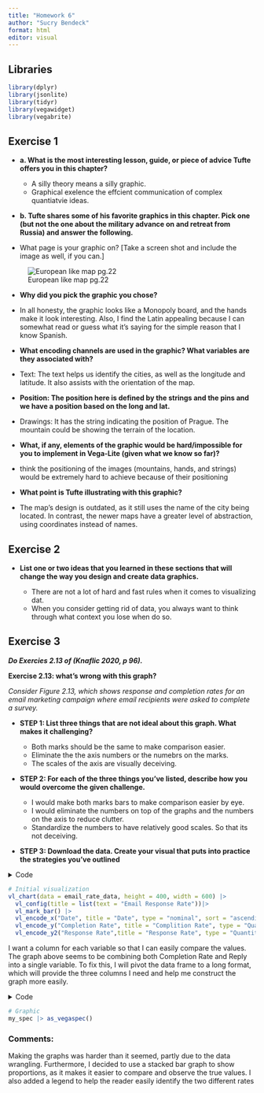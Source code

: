 ```yaml
---
title: "Homework 6"
author: "Sucry Bendeck"
format: html
editor: visual
---
```


## Libraries

```r
library(dplyr)
library(jsonlite)
library(tidyr)
library(vegawidget)
library(vegabrite)
```

## **Exercise 1**

-   **a. What is the most interesting lesson, guide, or piece of advice Tufte offers you in this chapter?**

    -   A silly theory means a silly graphic.
    -   Graphical exelence the effcient communication of complex quantiatvie ideas.

-   **b. Tufte shares some of his favorite graphics in this chapter. Pick one (but not the one about the military advance on and retreat from Russia) and answer the following.**

  - What page is your graphic on? \[Take a screen shot and include the image as well, if you can.\]

![European like map pg.22](maps-hw6.png)




-   **Why did you pick the graphic you chose?**

  -  In all honesty, the graphic looks like a Monopoly board, and the hands make it look interesting. Also, I find the Latin appealing because I can somewhat read or guess what it’s saying for the simple reason that I know Spanish.

-   **What encoding channels are used in the graphic? What variables are they associated with?**

  -   Text: The text helps us identify the cities, as well as the longitude and latitude. It also assists with the orientation of the map.

-   **Position: The position here is defined by the strings and the pins and we have a position based on the long and lat.**

  -  Drawings: It has the string indicating the position of Prague. The mountain could be showing the terrain of the location.

  -   **What, if any, elements of the graphic would be hard/impossible for you to implement in Vega-Lite (given what we know so far)?**

  -    think the positioning of the images (mountains, hands, and strings) would be extremely hard to achieve because of their positioning

-   **What point is Tufte illustrating with this graphic?**

  -   The map's design is outdated, as it still uses the name of the city being located. In contrast, the newer maps have a greater level of abstraction, using coordinates instead of names.

## **Exercise 2**

- **List one or two ideas that you learned in these sections that will change the way you design and create data graphics.**

    - There are not a lot of hard and fast rules when it comes to visualizing dat.
    - When you consider getting rid of data, you always want to think through what context you lose when do so.
   
## **Exercise 3**

***Do Exercies 2.13 of (Knaflic 2020, p 96).***

**Exercise 2.13: what’s wrong with this graph?**

*Consider Figure 2.13, which shows response and completion rates for an email marketing campaign where email recipients were asked to complete a survey.*

-  **STEP 1: List three things that are not ideal about this graph. What makes it challenging?**

    - Both marks should be the same to make comparison easier.
    - Eliminate the the axis numbers or the numebrs on the marks.
    - The scales of the axis are visually deceiving.

-   **STEP 2: For each of the three things you’ve listed, describe how you would overcome the given challenge.**

    - I would make both marks bars to make comparison easier by eye.
    - I would eliminate the numbers on top of the graphs and the numbers on the axis to reduce clutter.
    - Standardize the numbers to have relatively good scales. So that its not deceiving.
  
  

-   **STEP 3: Download the data. Create your visual that puts into practice the strategies you’ve outlined**

<details>
  <summary> Code </summary>
  
```r
# Reading the data
email_rate_data<- '{ "values" :
        [{"Date":"Q1-2017","Completion Rate":0.91,"Response Rate":0.023},
        {"Date":"Q2-2017","Completion Rate":0.93,"Response Rate":0.018},
        {"Date":"Q3-2017","Completion Rate":0.91,"Response Rate":0.028},
        {"Date":"Q42017","Completion Rate":0.89,"Response Rate":0.023},
        {"Date":"Q1-2018","Completion Rate":0.84,"Response Rate":0.034},
        {"Date":"Q2-2018","Completion Rate":0.88,"Response Rate":0.027},
        {"Date":"Q3-2018","Completion Rate":0.91,"Response Rate":0.026},
        {"Date":"Q4-2018","Completion Rate":0.87,"Response Rate":0.039},
        {"Date":"Q1-2019","Completion Rate":0.83,"Response Rate":0.028}] 
    }'

# Convert the JSON string into a data frame
email_rate_data <- fromJSON(email_rate_data)$values

# Checking variable types
str("Date")
str("Completion")
str("Response")
str(email_rate_data)
```

</details>


```r

# Initial visualization
vl_chart(data = email_rate_data, height = 400, width = 600) |>
  vl_config(title = list(text = "Email Response Rate"))|>
  vl_mark_bar() |>
  vl_encode_x("Date", title = "Date", type = "nominal", sort = "ascending") |>
  vl_encode_y("Completion Rate", title = "Complition Rate", type = "Quantitative" )|>
  vl_encode_y2("Response Rate",title = "Response Rate", type = "Quantitative")
```


I want a column for each variable so that I can easily compare the values. The graph above seems to be combining both Completion Rate and Reply into a single variable. To fix this, I will pivot the data frame to a long format, which will provide the three columns I need and help me construct the graph more easily.

<details>
  <summary> Code </summary>
  
```r

# Pivot the data
email_rate_data_long <- email_rate_data %>%
  pivot_longer(
    cols = c(`Completion Rate`, `Response Rate`),
    names_to = "Rate Type", 
    values_to = "Rate Value"
  )

# Converting Completion Rate and Response Rate to percentages
email_rate_data_long <- email_rate_data_long %>%
  mutate(
    `Rate Value` = `Rate Value` * 100  # Convert rates to percentages
  )

# Constructing the Vega-Lite specification
my_spec <- list(
  `$schema` = "https://vega.github.io/schema/vega-lite/v5.json",  
  data = list(values = email_rate_data_long),  # Using long data
  mark = list( type = "bar", width = 45),
  height = 450,
  width = 600,
  encoding = list(
    x = list(field = "Date", type = "ordinal", title = "Date"),
    y = list(
      field = "Rate Value", 
      type = "quantitative", 
      title = "Rate Value (%)",
      scale = list(domain = c(0, 100), step = 5)  # Set y-axis to have steps of 5
    ),
    color = list(field = "Rate Type", type = "nominal", title = "Rate Type")
  )
)
```

</details>


```r

# Graphic
my_spec |> as_vegaspec()

```


### Comments:

Making the graphs was harder than it seemed, partly due to the data wrangling. Furthermore, I decided to use a stacked bar graph to show proportions, as it makes it easier to compare and observe the true values. I also added a legend to help the reader easily identify the two different rates
